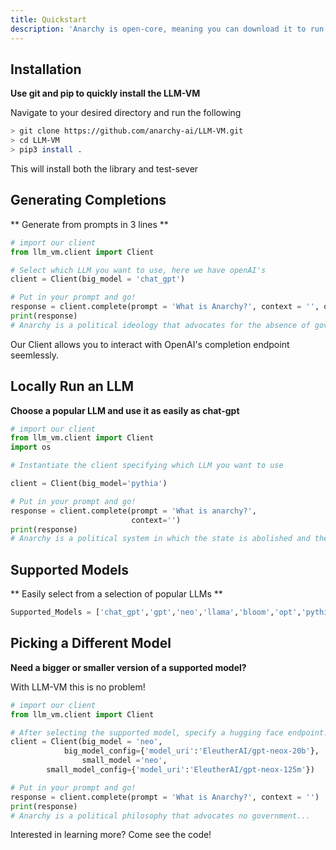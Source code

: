 ```yaml
---
title: Quickstart
description: 'Anarchy is open-core, meaning you can download it to run your own models locally!'
---
```


## Installation
**Use git and pip to quickly install the LLM-VM**

Navigate to your desired directory and run the following

```bash installing anarchy
> git clone https://github.com/anarchy-ai/LLM-VM.git
> cd LLM-VM
> pip3 install .
```
This will install both the library and test-sever


## Generating Completions
** Generate from prompts in 3 lines **

```python quickstart.py
# import our client
from llm_vm.client import Client

# Select which LLM you want to use, here we have openAI's 
client = Client(big_model = 'chat_gpt')

# Put in your prompt and go!
response = client.complete(prompt = 'What is Anarchy?', context = '', openai_key = 'ENTER_YOUR_API_KEY')
print(response)
# Anarchy is a political ideology that advocates for the absence of government...
```
Our Client allows you to interact with OpenAI's completion endpoint seemlessly.


## Locally Run an LLM
**Choose a popular LLM and use it as easily as chat-gpt**
```python quickstart.py
# import our client
from llm_vm.client import Client
import os

# Instantiate the client specifying which LLM you want to use

client = Client(big_model='pythia')

# Put in your prompt and go!
response = client.complete(prompt = 'What is anarchy?',
                           context='')
print(response)
# Anarchy is a political system in which the state is abolished and the people are free...
```

## Supported Models
** Easily select from a selection of popular LLMs **
```python Supported Models
Supported_Models = ['chat_gpt','gpt','neo','llama','bloom','opt','pythia']
```

## Picking a Different Model
**Need a bigger or smaller version of a supported model?**

With LLM-VM this is no problem!
```python quickstart.py
# import our client
from llm_vm.client import Client

# After selecting the supported model, specify a hugging face endpoint.
client = Client(big_model = 'neo',
       	 	big_model_config={'model_uri':'EleutherAI/gpt-neox-20b'}, 
                small_model ='neo',
		small_model_config={'model_uri':'EleutherAI/gpt-neox-125m'})

# Put in your prompt and go!
response = client.complete(prompt = 'What is Anarchy?', context = '')
print(response)
# Anarchy is a political philosophy that advocates no government...
```


<Card
    title="Visit our Github Repo"
    icon="pen-to-square"
    href="https://github.com/anarchy-ai/llm-vm"
    >
    Interested in learning more? Come see the code!
</Card>